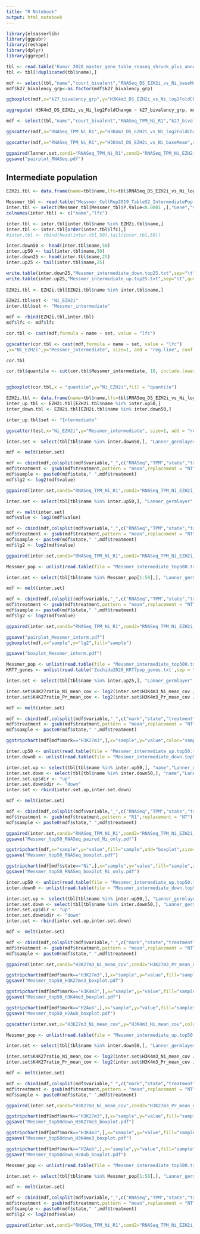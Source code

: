 ```yaml
---
title: "R Notebook"
output: html_notebook
---
```



```r
library(elsasserlib)
library(ggpubr)
library(reshape)
library(dplyr)
library(ggrepel)
```

```r
tbl <- read.table('Kumar_2020_master_gene_table_rnaseq_shrunk_plus_annotations.tsv',sep = "\t",header = T)
tbl <- tbl[!duplicated(tbl$name),]

mdf <- select(tbl,"name","court_bivalent","RNASeq_DS_EZH2i_vs_Ni_baseMean","k27_bivalency_grp","H3K4m3_DS_EZH2i_vs_Ni_log2FoldChange")
mdf$k27_bivalency_grp<-as.factor(mdf$k27_bivalency_grp)

ggboxplot(mdf,x="k27_bivalency_grp",y="H3K4m3_DS_EZH2i_vs_Ni_log2FoldChange",fill="k27_bivalency_grp", add="median") + scale_y_continuous(limits=c(-5,5))

aggregate( H3K4m3_DS_EZH2i_vs_Ni_log2FoldChange ~ k27_bivalency_grp, mdf, FUN="median")
```

```r

mdf <- select(tbl,"name","court_bivalent","RNASeq_TPM_Ni_R1","k27_bivalency_grp","H3K4m3_DS_EZH2i_vs_Ni_log2FoldChange","H3K4m3_DS_EZH2i_vs_Ni_baseMean")

ggscatter(mdf,x="RNASeq_TPM_Ni_R1",y="H3K4m3_DS_EZH2i_vs_Ni_log2FoldChange",size=1,alpha=0.1,color="k27_bivalency_grp") + scale_x_continuous(trans="log2") + scale_y_continuous(limits=c(-5,5))

ggscatter(mdf,x="RNASeq_TPM_Ni_R1",y="H3K4m3_DS_EZH2i_vs_Ni_baseMean",size=1,alpha=0.1,color="k27_bivalency_grp") + scale_x_continuous(trans="log2") + scale_y_continuous(trans="log2")

```

```r

ggpaired(lanner.set,cond1="RNASeq_TPM_Ni_R1",cond2="RNASeq_TPM_Ni_EZH2i_R1",facet.by = "Lanner_germlayer",fill = "condition") + scale_y_continuous(trans='log2')
ggsave("pairplot_RNASeq.pdf")
```

## Intermediate population

```r

EZH2i.tbl <- data.frame(name=tbl$name,lfc=tbl$RNASeq_DS_EZH2i_vs_Ni_log2FoldChange)

Messmer_tbl <- read.table("Messmer_CellRep2019_TableS2_IntermediatePop.tsv",header=T, sep="\t")
inter.tbl <- select(Messmer_tbl[Messmer_tbl$P.Value<0.0001 ,],"Gene","vsNaive")
colnames(inter.tbl) <- c("name","lfc")

inter.tbl <- inter.tbl[inter.tbl$name %in% EZH2i.tbl$name,]
inter.tbl <- inter.tbl[order(inter.tbl$lfc),]
#inter.tbl <- rbind(head(inter.tbl,50),tail(inter.tbl,50))

inter.down50 <- head(inter.tbl$name,50)
inter.up50 <- tail(inter.tbl$name,50)
inter.down25 <- head(inter.tbl$name,25)
inter.up25 <- tail(inter.tbl$name,25)

write.table(inter.down25,"Messmer_intermediate_down.top25.txt",sep="\t",quote=F,row.names=F,col.names=F)
write.table(inter.up25,"Messmer_intermediate_up.top25.txt",sep="\t",quote=F,row.names=F,col.names=F)
 
EZH2i.tbl <- EZH2i.tbl[EZH2i.tbl$name %in% inter.tbl$name,]

EZH2i.tbl$set <- "Ni_EZH2i" 
inter.tbl$set <- "Messmer_intermediate" 

mdf <- rbind(EZH2i.tbl,inter.tbl)
mdf$lfc <- mdf$lfc

cor.tbl <- cast(mdf,formula = name ~ set, value = "lfc")

ggscatter(cor.tbl <- cast(mdf,formula = name ~ set, value = "lfc")
,x="Ni_EZH2i",y="Messmer_intermediate", size=1, add = "reg.line", conf.int = TRUE) +  stat_cor(method = "pearson", label.x = 3) + scale_x_continuous(limits=c(-7,7)) + scale_y_continuous(limits=c(-7,7))
```

```r

cor.tbl

cor.tbl$quantile <- cut(cor.tbl$Messmer_intermediate, 10, include.lowest=TRUE, labels = seq(1,10))


ggboxplot(cor.tbl,x = "quantile",y="Ni_EZH2i",fill = "quantile")
```


```r

EZH2i.tbl <- data.frame(name=tbl$name,lfc=tbl$RNASeq_DS_EZH2i_vs_Ni_log2FoldChange)
inter_up.tbl <- EZH2i.tbl[EZH2i.tbl$name %in% inter.up50,]
inter_down.tbl <- EZH2i.tbl[EZH2i.tbl$name %in% inter.down50,]

inter_up.tbl$set <- "Intermediate"

ggscatter(test,x="Ni_EZH2i",y="Messmer_intermediate", size=1, add = "reg.line", conf.int = TRUE) +  stat_cor(method = "pearson", label.x = 3)
```

```r

inter.set <- select(tbl[tbl$name %in% inter.down50,], "Lanner_germlayer",contains("TPM") & contains("R1"))

mdf <- melt(inter.set)

mdf <- cbind(mdf,colsplit(mdf$variable,"_",c("RNASeq","TPM","state","treatment")))
mdf$treatment <- gsub(mdf$treatment,pattern = "mean",replacement = "NT") 
mdf$sample <- paste0(mdf$state," ",mdf$treatment)
mdf$lg2 <- log2(mdf$value)

ggpaired(inter.set,cond1="RNASeq_TPM_Ni_R1",cond2="RNASeq_TPM_Ni_EZH2i_R1",fill = "condition") + scale_y_continuous(trans='log2')
```
```r

inter.set <- select(tbl[tbl$name %in% inter.up50,], "Lanner_germlayer",contains("TPM") & contains("R1"))

mdf <- melt(inter.set)
mdf$value <- log2(mdf$value)

mdf <- cbind(mdf,colsplit(mdf$variable,"_",c("RNASeq","TPM","state","treatment")))
mdf$treatment <- gsub(mdf$treatment,pattern = "mean",replacement = "NT") 
mdf$sample <- paste0(mdf$state," ",mdf$treatment)
mdf$lg2 <- log2(mdf$value)

ggpaired(inter.set,cond1="RNASeq_TPM_Ni_R1",cond2="RNASeq_TPM_Ni_EZH2i_R1",fill = "condition") + scale_y_continuous(trans='log2')
```

```r

Messmer_pop <- unlist(read.table(file = "Messmer_intermediate_top500.txt"))

inter.set <- select(tbl[tbl$name %in% Messmer_pop[1:50],], "Lanner_germlayer",contains("TPM") & contains("R1"))

mdf <- melt(inter.set)

mdf <- cbind(mdf,colsplit(mdf$variable,"_",c("RNASeq","TPM","state","treatment")))
mdf$treatment <- gsub(mdf$treatment,pattern = "mean",replacement = "NT") 
mdf$sample <- paste0(mdf$state," ",mdf$treatment)
mdf$lg2 <- log2(mdf$value)

ggpaired(inter.set,cond1="RNASeq_TPM_Ni_R1",cond2="RNASeq_TPM_Ni_EZH2i_R1",fill = "condition") + scale_y_continuous(trans='log2')
```

```r

ggsave("pairplot_Messmer_interm.pdf")
ggboxplot(mdf,x="sample",y="lg2",fill="sample")

ggsave("boxplot_Messmer_interm.pdf")
```

```r

Messmer_pop <- unlist(read.table(file = "Messmer_intermediate_top500.txt"))
KRT7_genes <- unlist(read.table('Zuchida2020_KRT7pop_genes.txt',sep = "\t",header = F))

inter.set <- select(tbl[tbl$name %in% inter.up25,], "Lanner_germlayer","name",contains("mean_cov"))

inter.set$K4K27ratio_Ni_mean_cov <- log2(inter.set$H3K4m3_Ni_mean_cov / inter.set$H3K27m3_Ni_mean_cov)
inter.set$K4K27ratio_Pr_mean_cov <- log2(inter.set$H3K4m3_Pr_mean_cov / inter.set$H3K27m3_Pr_mean_cov)

mdf <- melt(inter.set)

mdf <- cbind(mdf,colsplit(mdf$variable,"_",c("mark","state","treatment")))
mdf$treatment <- gsub(mdf$treatment,pattern = "mean",replacement = "NT") 
mdf$sample <- paste0(mdf$state," ",mdf$treatment)

ggstripchart(mdf[mdf$mark=="H3K27m3",],x="sample",y="value",color="sample",label="name",repel=T)
```

```r

inter.up50 <- unlist(read.table(file = "Messmer_intermediate_up.top50.txt"))
inter.down0 <- unlist(read.table(file = "Messmer_intermediate_down.top50.txt"))

inter.set.up <- select(tbl[tbl$name %in% inter.up50,], "name","Lanner_germlayer",contains("TPM") & contains("R1"))
inter.set.down <- select(tbl[tbl$name %in% inter.down50,], "name","Lanner_germlayer",contains("TPM") & contains("R1"))
inter.set.up$dir <- "up"
inter.set.down$dir <- "down"
inter.set <- rbind(inter.set.up,inter.set.down)

mdf <- melt(inter.set)

mdf <- cbind(mdf,colsplit(mdf$variable,"_",c("RNASeq","TPM","state","treatment")))
mdf$treatment <- gsub(mdf$treatment,pattern = "R1",replacement = "NT") 
mdf$sample <- paste0(mdf$state," ",mdf$treatment)

ggpaired(inter.set,cond1="RNASeq_TPM_Ni_R1",cond2="RNASeq_TPM_Ni_EZH2i_R1",fill = "condition", facet.by = "dir", label="name", label.select = c("GATA3","KRT19")) + scale_y_continuous(trans="log2")
ggsave("Messmer_top50_RNASeq_paired_Ni_only.pdf")
```

```r
ggstripchart(mdf,x="sample",y="value",fill="sample",add="boxplot",size=0.8,alpha=0.4,facet.by="dir")  + scale_y_continuous(trans="log2")
ggsave("Messmer_top50_RNASeq_boxplot.pdf")
```
```r
ggstripchart(mdf[mdf$state=="Ni",],x="sample",y="value",fill="sample",add="boxplot",size=0.8,alpha=0.4,facet.by="dir")  + scale_y_continuous(trans="log2")
ggsave("Messmer_top50_RNASeq_boxplot_Ni_only.pdf")
```

```r

inter.up50 <- unlist(read.table(file = "Messmer_intermediate_up.top50.txt"))
inter.down0 <- unlist(read.table(file = "Messmer_intermediate_down.top50.txt"))

inter.set.up <- select(tbl[tbl$name %in% inter.up50,], "Lanner_germlayer",contains("mean_cov"))
inter.set.down <- select(tbl[tbl$name %in% inter.down50,], "Lanner_germlayer",contains("mean_cov"))
inter.set.up$dir <- "up"
inter.set.down$dir <- "down"
inter.set <- rbind(inter.set.up,inter.set.down)

mdf <- melt(inter.set)

mdf <- cbind(mdf,colsplit(mdf$variable,"_",c("mark","state","treatment")))
mdf$treatment <- gsub(mdf$treatment,pattern = "mean",replacement = "NT") 
mdf$sample <- paste0(mdf$state," ",mdf$treatment)

ggpaired(inter.set,cond1="H3K27m3_Ni_mean_cov",cond2="H3K27m3_Pr_mean_cov",fill = "condition", facet.by = "dir")
```

```r
ggstripchart(mdf[mdf$mark=="H3K27m3",],x="sample",y="value",fill="sample",add="boxplot",size=0.8,alpha=0.4,facet.by="dir")
ggsave("Messmer_top50_H3K27me3_boxplot.pdf")
```
```r
ggstripchart(mdf[mdf$mark=="H3K4m3",],x="sample",y="value",fill="sample",add="boxplot",size=0.8,alpha=0.4,facet.by="dir")
ggsave("Messmer_top50_H3K4me3_boxplot.pdf")
```

```r
ggstripchart(mdf[mdf$mark=="H2Aub",],x="sample",y="value",fill="sample",add="boxplot",size=0.8,alpha=0.4,facet.by="dir")
ggsave("Messmer_top50_H2Aub_boxplot.pdf")
```
```r

ggscatter(inter.set,x="H3K27m3_Ni_mean_cov",y="H3K4m3_Ni_mean_cov",color="dir",size=0.8,alpha=0.4)
```

```r

Messmer_pop <- unlist(read.table(file = "Messmer_intermediate_up.top50.txt"))

inter.set <- select(tbl[tbl$name %in% inter.down50,], "Lanner_germlayer",contains("mean_cov"))

inter.set$K4K27ratio_Ni_mean_cov <- log2(inter.set$H3K4m3_Ni_mean_cov / inter.set$H3K27m3_Ni_mean_cov)
inter.set$K4K27ratio_Pr_mean_cov <- log2(inter.set$H3K4m3_Pr_mean_cov / inter.set$H3K27m3_Pr_mean_cov)

mdf <- melt(inter.set)

mdf <- cbind(mdf,colsplit(mdf$variable,"_",c("mark","state","treatment")))
mdf$treatment <- gsub(mdf$treatment,pattern = "mean",replacement = "NT") 
mdf$sample <- paste0(mdf$state," ",mdf$treatment)

ggpaired(inter.set,cond1="H3K27m3_Ni_mean_cov",cond2="H3K27m3_Pr_mean_cov",fill = "condition")
```
```r
ggstripchart(mdf[mdf$mark=="H3K27m3",],x="sample",y="value",fill="sample",add="boxplot",size=0.8,alpha=0.4)
ggsave("Messmer_top50down_H3K27me3_boxplot.pdf")
```

```r
ggstripchart(mdf[mdf$mark=="H3K4m3",],x="sample",y="value",fill="sample",add="boxplot",size=0.8,alpha=0.4)
ggsave("Messmer_top50down_H3K4me3_boxplot.pdf")
```

```r
ggstripchart(mdf[mdf$mark=="H2Aub",],x="sample",y="value",fill="sample",add="boxplot",size=0.8,alpha=0.4)
ggsave("Messmer_top50down_H2Aub_boxplot.pdf")
```


```r

Messmer_pop <- unlist(read.table(file = "Messmer_intermediate_top500.txt"))

inter.set <- select(tbl[tbl$name %in% Messmer_pop[1:50],], "Lanner_germlayer",contains("TPM") & contains("R1"))

mdf <- melt(inter.set)

mdf <- cbind(mdf,colsplit(mdf$variable,"_",c("RNASeq","TPM","state","treatment")))
mdf$treatment <- gsub(mdf$treatment,pattern = "mean",replacement = "NT") 
mdf$sample <- paste0(mdf$state," ",mdf$treatment)
mdf$lg2 <- log2(mdf$value)

ggpaired(inter.set,cond1="RNASeq_TPM_Ni_R1",cond2="RNASeq_TPM_Ni_EZH2i_R1",fill = "condition") + scale_y_continuous(trans='log2')
```